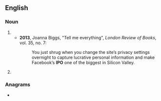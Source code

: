 {{also|ipo|ipo-}}
==English==

===Noun===
{{en-noun}}

# {{initialism of|initial public offering}}
#* '''2013''', Joanna Biggs, "Tell me everything", ''London Review of Books'', vol. 35, no. 7:
#*: You just shrug when you change the site’s privacy settings overnight to capture lucrative personal information and make Facebook’s '''IPO''' one of the biggest in Silicon Valley.
# {{initialism of|[[Intellectual Property Office]]}}

===Anagrams===
* {{anagrams|en|a=iop|IOP|OPI|P.O.I.|PIO|POI|Pio|poi}}